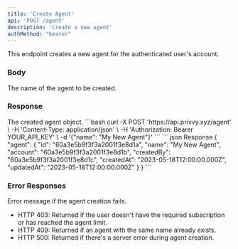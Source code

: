 ```yaml
---
title: 'Create Agent'
api: 'POST /agent'
description: 'Create a new agent'
authMethod: "bearer"
---
```


This endpoint creates a new agent for the authenticated user's account.

### Body

<ParamField body="name" type="string" required>
  The name of the agent to be created.
</ParamField>

### Response

<ResponseField name="agent" type="object">
  The created agent object.
</ResponseField>

<RequestExample>
```bash
curl -X POST 'https://api.privvy.xyz/agent' \
-H 'Content-Type: application/json' \
-H 'Authorization: Bearer YOUR_API_KEY' \
-d '{"name": "My New Agent"}'
```
</RequestExample>

<ResponseExample>
```
json Response
{
  "agent": {
    "id": "60a3e5b9f3f3a2001f3e8d1a",
    "name": "My New Agent",
    "account": "60a3e5b9f3f3a2001f3e8d1b",
    "createdBy": "60a3e5b9f3f3a2001f3e8d1c",
    "createdAt": "2023-05-18T12:00:00.000Z",
    "updatedAt": "2023-05-18T12:00:00.000Z"
  }
}
```
</ResponseExample>

### Error Responses

<ResponseField name="error" type="string">
  Error message if the agent creation fails.
</ResponseField>

- HTTP 403: Returned if the user doesn't have the required subscription or has reached the agent limit.
- HTTP 409: Returned if an agent with the same name already exists.
- HTTP 500: Returned if there's a server error during agent creation.
